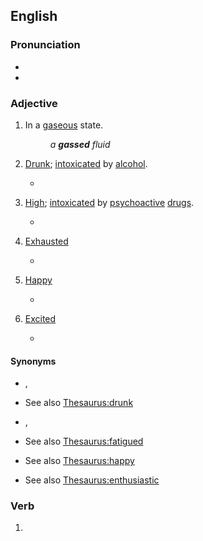 ==English==

===Pronunciation===
* {{IPA|/ɡæst/|lang=en}}
* {{rhymes|æst|lang=en}}

===Adjective===
{{en-adj}}

# In a [[gaseous]] state.
#: ''a '''gassed''' fluid''
# {{lb|en|slang}} [[drunk|Drunk]]; [[intoxicated]] by [[alcohol]]. {{defdate|from 1860s}}
#* {{quote-book
|year=1956
|first=Max|last=Shulman|authorlink=Max Shulman
|title=Rally Round the Flag, Boys!
|passage="Hey, Grady, how about hittin' for New York State?" suggested Wally.¶ "Sure!" agreed Ed enthusiastically. “Let's go over to Beer Can Boulevard and get '''gassed'''!"
}}
# {{lb|en|slang}} [[high|High]]; [[intoxicated]] by [[psychoactive]] [[drug]]s.
#* {{quote-book
|year=1962
|first=Robert|last=Sheckley|authorlink=Robert Sheckley
|chapter=How Lum Joined the Army
|title={{w|Journey Beyond Tomorrow}}
|passage=As you can see, I was pretty well '''gassed''', and in that state I marched down to the nearest recruiting station and joined up so as to be close to the poor machines.
}}
# {{lb|en|slang}} [[exhausted|Exhausted]]
#* {{quote-book
|year=1994
|first=Charles Edward|last=Eaton|authorlink=Charles Edward Eaton
|chapter=The Blue Window
|title=The Country of the Blue
|isbn=9780845348505
|page=71
|passage=They looked '''gassed''', panting, spent, given over
}}
# {{lb|en|slang}} [[happy|Happy]]
#* {{quote-journal
|date=1974-02
|first=Frank Marshall|last=Davis|authorlink=Frank Marshall Davis
|title=Duke Ellington
|journal={{w|Negro Digest|Black World}}
|volume=23|number=4
|page=23
|pageurl=https://books.google.com/books?id=ojkDAAAAMBAJpg=PA23
|passage=Light the cannon crackers / I have a taste for the exploding hot; / Turn on the cool / Give me the sound of honey / In my ear— Gentlemen / I am '''gassed'''!
}}
# {{lb|en|MLE}} [[excited|Excited]]
#* {{quote-song
|year=2016
|artist={{w|Stormzy}}
|title=Scary
|passage=But don't get '''gassed''' cause you got the headline / You only got it cause I declined it
}}

====Synonyms====
* {{sense|in a gaseous state}} {{l|en|gaseous}}, {{l|en|gasiform}}
* {{sense|intoxicated by alcohol}} See also [[Thesaurus:drunk]]
* {{sense|intoxicated by psychoactive drugs}} {{l|en|high as a kite}}, {{l|en|stoned}}
* {{sense|exhausted}} See also [[Thesaurus:fatigued]]
* {{sense|happy}} See also [[Thesaurus:happy]]
* {{sense|excited}} See also [[Thesaurus:enthusiastic]]

===Verb===
{{head|en|verb form}}

# {{en-past of|gas}}